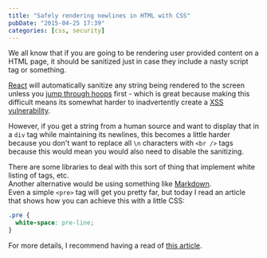 ```yaml
---
title: "Safely rendering newlines in HTML with CSS"
pubDate: "2015-04-25 17:39"
categories: [css, security]
---
```


We all know that if you are going to be rendering user provided content on a
HTML page, it should be sanitized just in case they include a nasty script tag
or something.

[React](https://facebook.github.io/react/)
will automatically sanitize any string being rendered to the screen unless you
[jump through hoops](https://facebook.github.io/react/tips/dangerously-set-inner-html.html)
first - which is great because making this difficult means its somewhat harder
to inadvertently create a
[XSS vulnerability](https://www.owasp.org/index.php/Cross-site_Scripting_%28XSS%29).

However, if you get a string from a human source and want to display that in a
`div` tag while maintaining its newlines, this becomes a little harder because
you don't want to replace all `\n` characters with `<br />` tags because this
would mean you would also need to disable the sanitizing.

There are some libraries to deal with this sort of thing that implement white
listing of tags, etc.  
Another alternative would be using something like
[Markdown](https://daringfireball.net/projects/markdown/).  
Even a simple `<pre>` tag will get you pretty far, but today I read an article
that shows how you can achieve this with a little CSS:

```css
.pre {
  white-space: pre-line;
}
```

For more details, I recommend having a read of
[this article](https://css-tricks.com/almanac/properties/w/whitespace/).
